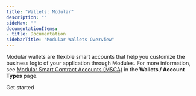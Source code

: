 ```yaml
---
title: "Wallets: Modular"
description: ""
sideNav: ""
documentationItems: 
- title: Documentation
sidebarTitle: "Modular Wallets Overview"
---
```


Modular wallets are flexible smart accounts that help you customize the business
logic of your application through Modules. For more information, see
[Modular Smart Contract Accounts (MSCA)](/wallets/account-types#modular-smart-contract-accounts-msca)
in the **Wallets / Account Types** page.

<div className="grid grid-cols-1 md:grid-cols-2 lg:grid-cols-2 gap-4 xl:gap-8 pt-4">
<Card href="/wallets/modular/create-a-wallet-and-send-gasless-txn" title="Wallets: Modular">
    <div className="inline-flex items-center space-x-2 rounded-sm py-2 pr-1 text-blue-400 font-circular-bold hover:bg-blue-50">
      <div>Get started</div>
      <Icon icon="arrow-right" />
    </div>
</Card>
</div>
